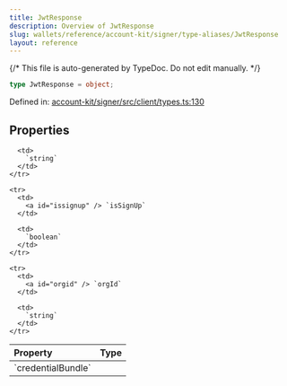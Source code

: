 ```yaml
---
title: JwtResponse
description: Overview of JwtResponse
slug: wallets/reference/account-kit/signer/type-aliases/JwtResponse
layout: reference
---
```


{/* This file is auto-generated by TypeDoc. Do not edit manually. */}

```ts
type JwtResponse = object;
```

Defined in: [account-kit/signer/src/client/types.ts:130](https://github.com/alchemyplatform/aa-sdk/blob/c1a84188d03473acac2fdb49fb7cd7fdba73169b/account-kit/signer/src/client/types.ts#L130)

## Properties

<table>
  <thead>
    <tr>
      <th align="left">Property</th>
      <th align="left">Type</th>
    </tr>
  </thead>

  <tbody>
    <tr>
      <td>
        <a id="credentialbundle" /> `credentialBundle`
      </td>

      <td>
        `string`
      </td>
    </tr>

    <tr>
      <td>
        <a id="issignup" /> `isSignUp`
      </td>

      <td>
        `boolean`
      </td>
    </tr>

    <tr>
      <td>
        <a id="orgid" /> `orgId`
      </td>

      <td>
        `string`
      </td>
    </tr>

  </tbody>
</table>
